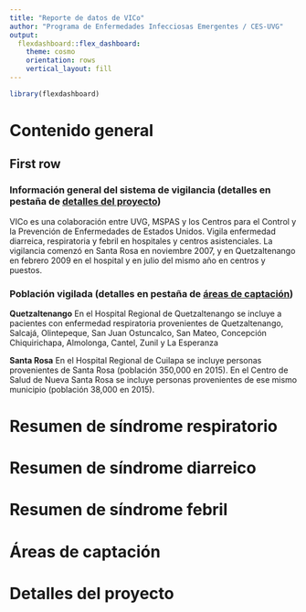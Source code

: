 ```yaml
---
title: "Reporte de datos de VICo"
author: "Programa de Enfermedades Infecciosas Emergentes / CES-UVG"
output: 
  flexdashboard::flex_dashboard:
    theme: cosmo
    orientation: rows
    vertical_layout: fill
---
```


```r
library(flexdashboard)
```




<!-- Tab with general content regarging the surveillance -->
# Contenido general


## First row {data-height=120}

### **Información general del sistema de vigilancia** (detalles en pestaña de [detalles del proyecto](#detalles-del-proyecto))

VICo es una colaboración entre UVG, MSPAS y los
Centros para el Control y la Prevención de Enfermedades de Estados Unidos.
Vigila enfermedad diarreica, respiratoria y febril en hospitales y
centros asistenciales.
La vigilancia comenzó en Santa Rosa en noviembre 2007,
y en Quetzaltenango en febrero 2009 en el hospital
y en julio del mismo año en centros y puestos.




### **Población vigilada** (detalles en pestaña de [áreas de captación](#areas-de-captacion))

**Quetzaltenango**
En el Hospital Regional de Quetzaltenango se incluye a pacientes con enfermedad
respiratoria provenientes de
Quetzaltenango,
Salcajá,
Olintepeque,
San Juan Ostuncalco,
San Mateo,
Concepción Chiquirichapa,
Almolonga,
Cantel,
Zunil
y La Esperanza


**Santa Rosa**
En el Hospital Regional de Cuilapa se incluye personas provenientes de Santa Rosa
(población 350,000 en 2015).
En el Centro de Salud de Nueva Santa Rosa se incluye personas provenientes de ese mismo municipio
(población 38,000 en 2015).




<!-- Tab with a summary of the respiratory syndrome surveillance -->
# Resumen de síndrome respiratorio




<!-- Tab with a summary of the diarrheal syndrome surveillance -->
# Resumen de síndrome diarreico




<!-- Tab with a summary of the febrile syndrome surveillance -->
# Resumen de síndrome febril




<!-- Tab with a detail of catchment areas -->
# Áreas de captación




<!-- Tab with a detailed description of the project -->
# Detalles del proyecto




<!-- End of the main report page -->
